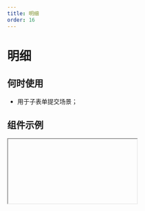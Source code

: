 ```yaml
---
title: 明细
order: 16
---
```


# 明细

## 何时使用

- 用于子表单提交场景；

## 组件示例


<Iframe url="https://www.aliwork.com/developer/table-field-v2?isRenderNav=false" />

## 组件属性


<AttrTable
  dataSource={[
    {
      attr: '标题',
      code: 'label',
      type: 'String',
      demo: '标题',
      dafault: '',
      desc: '',
    },
    {
      attr: '显示标题',
      code: 'showLabel',
      type: 'Boolean',
      demo: 'true',
      dafault: '',
      desc: '',
    },
    {
      attr: '默认值',
      code: 'value',
      type: 'Array',
      demo: '[{"fieldId1": "123", "fieldId2": "456"}, {"fieldId1": "abc", "fieldId2": "def"}] ',
      dafault: '',
      desc: '',
    },
    {
      attr: '排列方式',
      code: 'representation',
      type: 'String',
      demo: '"TILED"',
      dafault: '',
      desc: '可选值："TILED", "TABLE"',
    },
    {
      attr: '展现方式',
      code: 'layout',
      type: 'String',
      demo: '"VERTICAL"',
      dafault: '',
      desc: '可选值："VERTICAL", "HORIZONTAL"',
    },
    {
      attr: '主题',
      code: 'theme',
      type: 'String',
      demo: '"split"',
      dafault: '',
      desc: '只在 PC 表格模式下有效，可选值："zebra", "split", "border"',
    },
    {
      attr: '显示序号',
      code: 'showIndex',
      type: 'Boolean',
      demo: 'true',
      dafault: '',
      desc: '只在 PC 表格模式下有效 ',
    },
    {
      attr: '显示表头',
      code: 'showTableHead',
      type: 'Boolean',
      demo: 'true',
      dafault: '',
      desc: '只在 PC 表格模式下有效',
    },
    {
      attr: '按钮名称',
      code: 'buttonName',
      type: 'String',
      demo: ' "新增一条"',
      dafault: '',
      desc: '可选值："left", "right"',
    },
    {
      attr: '删除按钮',
      code: 'deleteButtonName',
      type: 'String',
      demo: '"删除"',
      dafault: '',
      desc: '',
    },
    {
      attr: '状态',
      code: 'behavior',
      type: 'String',
      demo: '"NORMAL"',
      dafault: '',
      desc: '可选值："NORMAL", "DISABLED", "READONLY", "HIDDEN"',
    },
    {
      attr: '最大宽度',
      code: 'style',
      type: 'object',
      demo: '{ maxWidth:"100%" } ',
      dafault: '',
      desc: '仅 PC 端支持',
    },
    {
      attr: '最大条数',
      code: 'listNum',
      type: 'number',
      demo: '10',
      dafault: '',
      desc: '',
    },
    {
      attr: '最小条数',
      code: 'listMinNum',
      type: 'number',
      demo: '1',
      dafault: '',
      desc: '',
    },
    {
      attr: '额外按钮',
      code: 'importButton',
      type: 'String',
      demo: '"其他按钮"',
      dafault: '',
      desc: '',
    },
    {
      attr: '点击添加事件',
      code: 'onAddClick',
      type: 'Function',
      demo: 'function(ctx) {} ',
      dafault: '',
      desc: '',
    },
    {
      attr: '点击删除事件',
      code: 'onDelClick',
      type: 'Function',
      demo: 'function(ctx) {} ',
      dafault: '',
      desc: '',
    },
    {
      attr: '点击自定义按钮事件',
      code: 'onClick',
      type: 'Function',
      demo: 'function(ctx) {}',
      dafault: '',
      desc: '',
    },
    {
      attr: '值发生改变事件',
      code: 'onChange',
      type: 'Function',
      demo: 'function({ values, extra }) {}',
      dafault: '',
      desc: "'extra 结构：{ from: '动作来源，如 add_item / del_item', formGroupId: '表单分组 ID', changes: { name: '字段名称', value: '字段值' } }'",
    },
  ]}
/>
